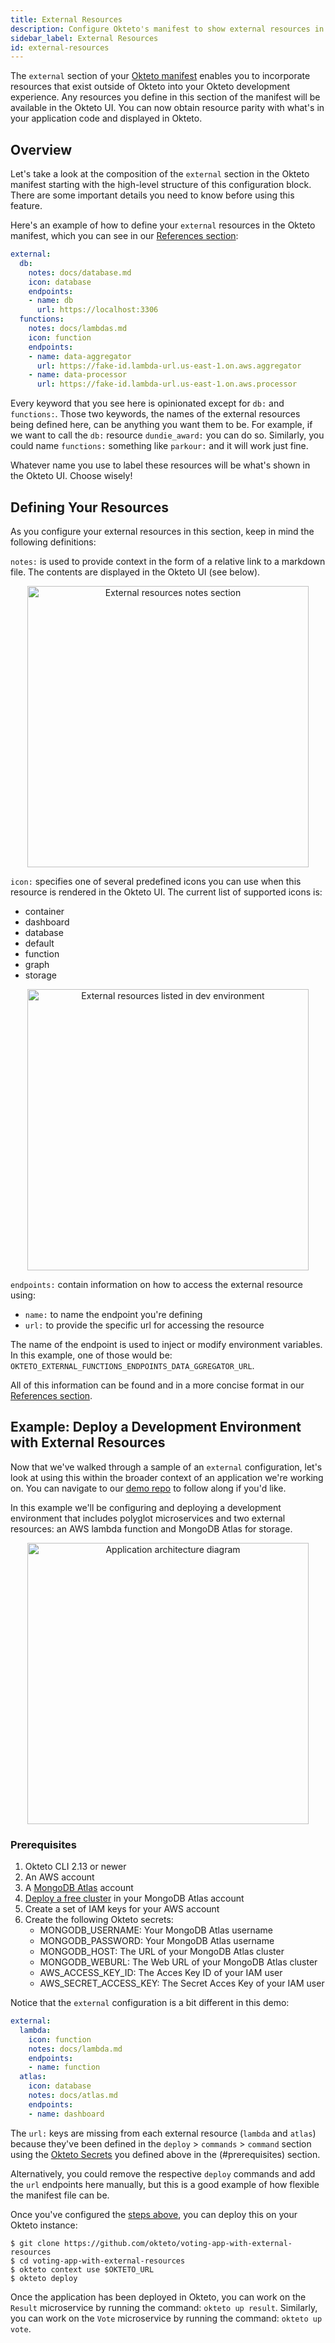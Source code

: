 ```yaml
---
title: External Resources
description: Configure Okteto's manifest to show external resources in your development environment
sidebar_label: External Resources
id: external-resources
---
```



The `external` section of your [Okteto manifest](reference/manifest) enables you to incorporate resources that exist outside of Okteto into your Okteto development experience. Any resources you define in this section of the manifest will be available in the Okteto UI. You can now obtain resource parity with what's in your application code and displayed in Okteto.

## Overview

Let's take a look at the composition of the `external` section in the Okteto manifest starting with the high-level structure of this configuration block. There are some important details you need to know before using this feature.

Here's an example of how to define your `external` resources in the Okteto manifest, which you can see in our [References section](reference/manifest/#external-object-optional):

```yaml
external:
  db:
    notes: docs/database.md
    icon: database
    endpoints:
    - name: db
      url: https://localhost:3306
  functions:
    notes: docs/lambdas.md
    icon: function
    endpoints:
    - name: data-aggregator
      url: https://fake-id.lambda-url.us-east-1.on.aws.aggregator
    - name: data-processor
      url: https://fake-id.lambda-url.us-east-1.on.aws.processor
```

Every keyword that you see here is opinionated except for `db:` and `functions:`. Those two keywords, the names of the external resources being defined here, can be anything you want them to be. For example, if we want to call the `db:` resource `dundie_award:` you can do so. Similarly, you could name `functions:` something like `parkour:` and it will work just fine.

Whatever name you use to label these resources will be what's shown in the Okteto UI. Choose wisely!

## Defining Your Resources

As you configure your external resources in this section, keep in mind the following definitions:

`notes:` is used to provide context in the form of a relative link to a markdown file. The contents are displayed in the Okteto UI (see below).

<p align="center"><Image src="/docs/cloud/images/external_resource_notes.png" alt="External resources notes section" width="450" /></p>

`icon:` specifies one of several predefined icons you can use when this resource is rendered in the Okteto UI. The current list of supported icons is:

- container
- dashboard
- database
- default
- function
- graph
- storage

<p align="center"><Image src="/docs/cloud/images/external_resource_list.png" alt="External resources listed in dev environment" width="450" /></p>

`endpoints:` contain information on how to access the external resource using:

- `name:` to name the endpoint you're defining
- `url:` to provide the specific url for accessing the resource

The name of the endpoint is used to inject or modify environment variables. In this example, one of those would be: `OKTETO_EXTERNAL_FUNCTIONS_ENDPOINTS_DATA_GGREGATOR_URL`.

All of this information can be found and in a more concise format in our [References section](reference/manifest/#external-object-optional).


## Example: Deploy a Development Environment with External Resources

Now that we've walked through a sample of an `external` configuration, let's look at using this within the broader context of an application we're working on. You can navigate to our [demo repo](https://github.com/okteto/voting-app-with-external-resources) to follow along if you'd like.

In this example we'll be configuring and deploying a development environment that includes polyglot microservices and two external resources: an AWS lambda function and MongoDB Atlas for storage.

<p align="center"><Image src="/docs/cloud/images/video_app_architecture.png" alt="Application architecture diagram" width="450" /></p>

### Prerequisites

1. Okteto CLI 2.13 or newer
2. An AWS account
3. A [MongoDB Atlas](https://www.mongodb.com/docs/atlas/getting-started/) account
4. [Deploy a free cluster](https://www.mongodb.com/docs/atlas/tutorial/deploy-free-tier-cluster/) in your MongoDB Atlas account
5. Create a set of IAM keys for your AWS account
6. Create the following Okteto secrets:
   - MONGODB_USERNAME: Your MongoDB Atlas username
   - MONGODB_PASSWORD: Your MongoDB Atlas username
   - MONGODB_HOST: The URL of your MongoDB Atlas cluster
   - MONGODB_WEBURL: The Web URL of your MongoDB Atlas cluster
   - AWS_ACCESS_KEY_ID: The Acces Key ID of your IAM user
   - AWS_SECRET_ACCESS_KEY: The Secret Acces Key of your IAM user
   
Notice that the `external` configuration is a bit different in this demo:

```yaml
external:
  lambda:
    icon: function
    notes: docs/lambda.md
    endpoints:
    - name: function
  atlas:
    icon: database
    notes: docs/atlas.md
    endpoints:
    - name: dashboard
```

The `url:` keys are missing from each external resource (`lambda` and `atlas`) because they've been defined in the `deploy` > `commands` > `command` section using the [Okteto Secrets](cloud/secrets) you defined above in the (#prerequisites) section.

Alternatively, you could remove the respective `deploy` commands and add the `url` endpoints here manually, but this is a good example of how flexible the manifest file can be.

Once you've configured the [steps above](#prerequisites), you can deploy this on your Okteto instance:

```
$ git clone https://github.com/okteto/voting-app-with-external-resources
$ cd voting-app-with-external-resources
$ okteto context use $OKTETO_URL
$ okteto deploy
```

Once the application has been deployed in Okteto, you can work on the `Result` microservice by running the command: `okteto up result`. Similarly, you can work on the `Vote` microservice by running the command: `okteto up vote`.